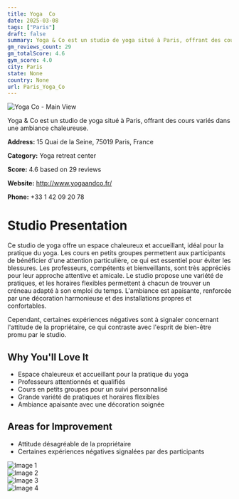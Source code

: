 ```yaml
---
title: Yoga  Co
date: 2025-03-08
tags: ["Paris"]  
draft: false
summary: Yoga & Co est un studio de yoga situé à Paris, offrant des cours variés dans une ambiance chaleureuse.
gm_reviews_count: 29
gm_totalScore: 4.6
gym_score: 4.0
city: Paris
state: None
country: None
url: Paris_Yoga_Co
---
```


<div className="aspect-[16/9] relative my-8">
  <img 
    src="https://lh5.googleusercontent.com/p/AF1QipPWr-nkM5IwVqJGVWAqqjbIErprZ74-y_ihUoKU=w1920-h1080-k-no"
    alt="Yoga  Co - Main View"
    className="object-cover absolute inset-0 w-full h-full rounded-lg"
  />
</div>

Yoga & Co est un studio de yoga situé à Paris, offrant des cours variés dans une ambiance chaleureuse.

**Address:** 15 Quai de la Seine, 75019 Paris, France

**Category:** Yoga retreat center

**Score:** 4.6 based on 29 reviews

**Website:** http://www.yogaandco.fr/

**Phone:** +33 1 42 09 20 78

# Studio Presentation

Ce studio de yoga offre un espace chaleureux et accueillant, idéal pour la pratique du yoga. Les cours en petits groupes permettent aux participants de bénéficier d'une attention particulière, ce qui est essentiel pour éviter les blessures. Les professeurs, compétents et bienveillants, sont très appréciés pour leur approche attentive et amicale. Le studio propose une variété de pratiques, et les horaires flexibles permettent à chacun de trouver un créneau adapté à son emploi du temps. L'ambiance est apaisante, renforcée par une décoration harmonieuse et des installations propres et confortables.

Cependant, certaines expériences négatives sont à signaler concernant l'attitude de la propriétaire, ce qui contraste avec l'esprit de bien-être promu par le studio.

## Why You'll Love It

- Espace chaleureux et accueillant pour la pratique du yoga
- Professeurs attentionnés et qualifiés
- Cours en petits groupes pour un suivi personnalisé
- Grande variété de pratiques et horaires flexibles
- Ambiance apaisante avec une décoration soignée

## Areas for Improvement

- Attitude désagréable de la propriétaire
- Certaines expériences négatives signalées par des participants

<div className="grid grid-cols-1 xl:grid-cols-2 gap-4 my-8">
<div className="aspect-[4/3] relative"><img src="https://lh5.googleusercontent.com/p/AF1QipPDWthUn3tUFartBE7DuUwhTajZ2rc7BBXp2qkA=w1920-h1080-k-no" alt="Image 1" className="object-cover absolute inset-0 w-full h-full rounded-lg" /></div>
<div className="aspect-[4/3] relative"><img src="https://lh5.googleusercontent.com/p/AF1QipO4PrtZD0Xl0J7H12dZfjnJ8hvGtnYnqFcsO28W=w1920-h1080-k-no" alt="Image 2" className="object-cover absolute inset-0 w-full h-full rounded-lg" /></div>
<div className="aspect-[4/3] relative"><img src="https://lh3.googleusercontent.com/gps-cs-s/AB5caB8P-1d4OM9h-IA0bednvJ1SkhqUrcqo7IJMz-nyUY1k4riD2FnzI0-6VAgWJL7ny13saMZJOP6lCrs00B1hJAmgaYfO1G1Xj2Z6wZBcU5bKE99EJ_d6L-Ydkww9DBHepWrh1FhL=w1920-h1080-k-no" alt="Image 3" className="object-cover absolute inset-0 w-full h-full rounded-lg" /></div>
<div className="aspect-[4/3] relative"><img src="https://lh3.googleusercontent.com/gps-cs-s/AB5caB9TvJ-rCNEUMB95DbyY4aOOK3oSRucfe9rxckOPkuU6htLxi9Nr4V1fgJ39RsgeZeuv2e4vCpfRIPeZ-ftFbjlzSLCZRpLegscXS0nTbl-YKz8gtzVW0sSttb8L3aTmmzkEzF_5=w1920-h1080-k-no" alt="Image 4" className="object-cover absolute inset-0 w-full h-full rounded-lg" /></div>
</div>